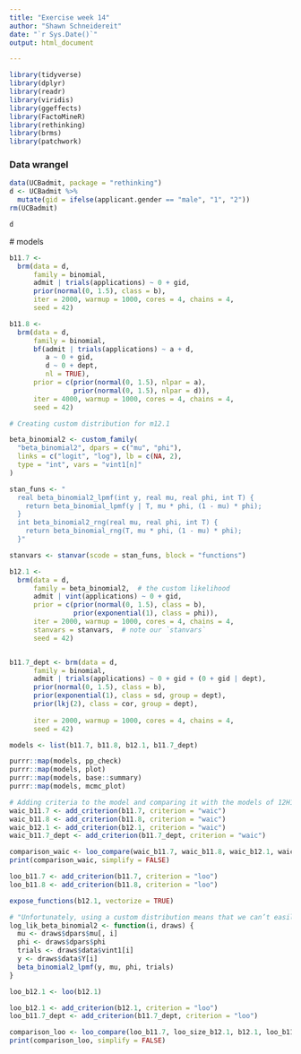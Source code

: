 ```yaml
---
title: "Exercise week 14"
author: "Shawn Schneidereit"
date: "`r Sys.Date()`"
output: html_document

---
```



```r
library(tidyverse)
library(dplyr)
library(readr)
library(viridis)
library(ggeffects)
library(FactoMineR)
library(rethinking)
library(brms)
library(patchwork)

```

### Data wrangel
```r
data(UCBadmit, package = "rethinking")
d <- UCBadmit %>% 
  mutate(gid = ifelse(applicant.gender == "male", "1", "2"))
rm(UCBadmit)

d
```
 
 
 # models 
 
```r

b11.7 <-
  brm(data = d, 
      family = binomial,
      admit | trials(applications) ~ 0 + gid,
      prior(normal(0, 1.5), class = b),
      iter = 2000, warmup = 1000, cores = 4, chains = 4,
      seed = 42) 

b11.8 <-
  brm(data = d, 
      family = binomial,
      bf(admit | trials(applications) ~ a + d,
         a ~ 0 + gid, 
         d ~ 0 + dept,
         nl = TRUE),
      prior = c(prior(normal(0, 1.5), nlpar = a),
                prior(normal(0, 1.5), nlpar = d)),
      iter = 4000, warmup = 1000, cores = 4, chains = 4,
      seed = 42) 

# Creating custom distribution for m12.1

beta_binomial2 <- custom_family(
  "beta_binomial2", dpars = c("mu", "phi"),
  links = c("logit", "log"), lb = c(NA, 2),
  type = "int", vars = "vint1[n]"
)

stan_funs <- "
  real beta_binomial2_lpmf(int y, real mu, real phi, int T) {
    return beta_binomial_lpmf(y | T, mu * phi, (1 - mu) * phi);
  }
  int beta_binomial2_rng(real mu, real phi, int T) {
    return beta_binomial_rng(T, mu * phi, (1 - mu) * phi);
  }"

stanvars <- stanvar(scode = stan_funs, block = "functions")

b12.1 <-
  brm(data = d, 
      family = beta_binomial2,  # the custom likelihood
      admit | vint(applications) ~ 0 + gid,
      prior = c(prior(normal(0, 1.5), class = b),
                prior(exponential(1), class = phi)),
      iter = 2000, warmup = 1000, cores = 4, chains = 4,
      stanvars = stanvars,  # note our `stanvars`
      seed = 42)


b11.7_dept <- brm(data = d, 
      family = binomial,
      admit | trials(applications) ~ 0 + gid + (0 + gid | dept),
      prior(normal(0, 1.5), class = b),
      prior(exponential(1), class = sd, group = dept), 
      prior(lkj(2), class = cor, group = dept),
        
      iter = 2000, warmup = 1000, cores = 4, chains = 4,
      seed = 42) 

```
 
```r
models <- list(b11.7, b11.8, b12.1, b11.7_dept)

purrr::map(models, pp_check)
purrr::map(models, plot)
purrr::map(models, base::summary)
purrr::map(models, mcmc_plot)
```
 
 
 
```r
# Adding criteria to the model and comparing it with the models of 12H1
waic_b11.7 <- add_criterion(b11.7, criterion = "waic") 
waic_b11.8 <- add_criterion(b11.8, criterion = "waic")
waic_b12.1 <- add_criterion(b12.1, criterion = "waic") 
waic_b11.7_dept <- add_criterion(b11.7_dept, criterion = "waic") 

comparison_waic <- loo_compare(waic_b11.7, waic_b11.8, waic_b12.1, waic_b11.7_dept, criterion = "waic")
print(comparison_waic, simplify = FALSE)

loo_b11.7 <- add_criterion(b11.7, criterion = "loo") 
loo_b11.8 <- add_criterion(b11.8, criterion = "loo")

expose_functions(b12.1, vectorize = TRUE)

# "Unfortunately, using a custom distribution means that we can’t easily let STAN compute the ELPD for us, so we have to do it manually in R" 
log_lik_beta_binomial2 <- function(i, draws) {
  mu <- draws$dpars$mu[, i]
  phi <- draws$dpars$phi
  trials <- draws$data$vint1[i]
  y <- draws$data$Y[i]
  beta_binomial2_lpmf(y, mu, phi, trials)
}

loo_b12.1 <- loo(b12.1)

loo_b12.1 <- add_criterion(b12.1, criterion = "loo") 
loo_b11.7_dept <- add_criterion(b11.7_dept, criterion = "loo") 

comparison_loo <- loo_compare(loo_b11.7, loo_size_b12.1, b12.1, loo_b11.7_dept, criterion = "loo")
print(comparison_loo, simplify = FALSE)
```
 
 